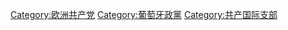 {{main|葡萄牙共产党}}
[[Category:欧洲共产党|Category:欧洲共产党]]
[[Category:葡萄牙政黨|Category:葡萄牙政黨]]
[[Category:共产国际支部|Category:共产国际支部]]